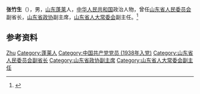 '''张竹生'''（{{bd|1918年|3月|2006年|6月13日}}），男，[[山东|山东]][[蓬莱市|蓬莱]]人，[[中华人民共和国|中华人民共和国]]政治人物，曾任[[山东省人民委员会|山东省人民委员会]]副省长，[[山东省政协|山东省政协]]副主席，[[山东省人大常委会|山东省人大常委会]]副主任。<ref>{{Cite book|title=中华人民共和国职官志|author=何虎生, 李耀东, 向常福主编|publisher=中国社会出版社|year=2003|isbn=9787800883934|location=北京|pages=}}</ref>

== 参考资料 ==
{{reflist}}

{{中国人物小作品}}

{{Authority control}}
{{DEFAULTSORT:Zhang张}}
[[Category:张姓|Zhu]]
[[Category:蓬莱人|Category:蓬莱人]]
[[Category:中国共产党党员_(1938年入党)|Category:中国共产党党员 (1938年入党)]]
[[Category:山东省人民委员会副省长|Category:山东省人民委员会副省长]]
[[Category:山东省政协副主席|Category:山东省政协副主席]]
[[Category:山东省人大常委会副主任|Category:山东省人大常委会副主任]]